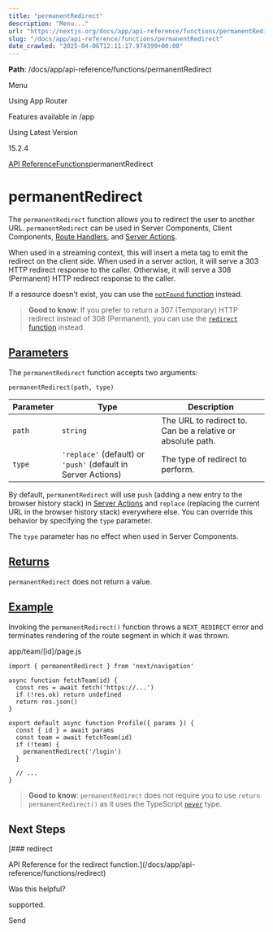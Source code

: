 ---
title: "permanentRedirect"
description: "Menu..."
url: "https://nextjs.org/docs/app/api-reference/functions/permanentRedirect"
slug: "/docs/app/api-reference/functions/permanentRedirect"
date_crawled: "2025-04-06T12:11:17.974399+00:00"
---

**Path**: /docs/app/api-reference/functions/permanentRedirect

Menu

Using App Router

Features available in /app

Using Latest Version

15.2.4

[API Reference](/docs/app/api-reference)[Functions](/docs/app/api-reference/functions)permanentRedirect

# permanentRedirect

The `permanentRedirect` function allows you to redirect the user to another URL. `permanentRedirect` can be used in Server Components, Client Components, [Route Handlers](/docs/app/building-your-application/routing/route-handlers), and [Server Actions](/docs/app/building-your-application/data-fetching/server-actions-and-mutations).

When used in a streaming context, this will insert a meta tag to emit the redirect on the client side. When used in a server action, it will serve a 303 HTTP redirect response to the caller. Otherwise, it will serve a 308 (Permanent) HTTP redirect response to the caller.

If a resource doesn't exist, you can use the [`notFound` function](/docs/app/api-reference/functions/not-found) instead.

> **Good to know**: If you prefer to return a 307 (Temporary) HTTP redirect instead of 308 (Permanent), you can use the [`redirect` function](/docs/app/api-reference/functions/redirect) instead.

## [Parameters](#parameters)

The `permanentRedirect` function accepts two arguments:

```
permanentRedirect(path, type)
```

| Parameter | Type | Description |
| --- | --- | --- |
| `path` | `string` | The URL to redirect to. Can be a relative or absolute path. |
| `type` | `'replace'` (default) or `'push'` (default in Server Actions) | The type of redirect to perform. |

By default, `permanentRedirect` will use `push` (adding a new entry to the browser history stack) in [Server Actions](/docs/app/building-your-application/data-fetching/server-actions-and-mutations) and `replace` (replacing the current URL in the browser history stack) everywhere else. You can override this behavior by specifying the `type` parameter.

The `type` parameter has no effect when used in Server Components.

## [Returns](#returns)

`permanentRedirect` does not return a value.

## [Example](#example)

Invoking the `permanentRedirect()` function throws a `NEXT_REDIRECT` error and terminates rendering of the route segment in which it was thrown.

app/team/[id]/page.js

```
import { permanentRedirect } from 'next/navigation'
 
async function fetchTeam(id) {
  const res = await fetch('https://...')
  if (!res.ok) return undefined
  return res.json()
}
 
export default async function Profile({ params }) {
  const { id } = await params
  const team = await fetchTeam(id)
  if (!team) {
    permanentRedirect('/login')
  }
 
  // ...
}
```

> **Good to know**: `permanentRedirect` does not require you to use `return permanentRedirect()` as it uses the TypeScript [`never`](https://www.typescriptlang.org/docs/handbook/2/functions.html#never) type.

## Next Steps

[### redirect

API Reference for the redirect function.](/docs/app/api-reference/functions/redirect)

Was this helpful?

supported.

Send
